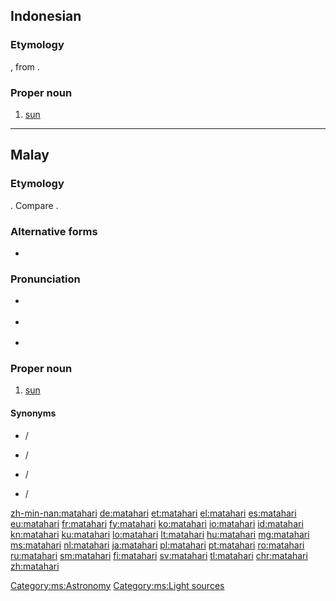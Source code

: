 {{also|Mata Hari}}
==Indonesian==
{{wikipedia|lang=id}}

===Etymology===
{{compound|mata|gloss1=eye|hari|gloss2=day|lang=id}}, from {{etyl|ms|id}} {{m|ms|matahari}}.

===Proper noun===
{{head|id|proper noun|head=[[mata]][[hari]]}}

# [[sun]] {{gloss|the star around which the Earth revolves}}

----

==Malay==
{{wikipedia|lang=ms}}

===Etymology===
{{compound|mata|gloss1=eye|hari|gloss2=day|lang=ms}}. Compare {{etyl|lo|-}} {{l|lo|ຕາເວັນ||eye+day: sun}}.

===Alternative forms===
* {{l|ms|ماتاهاري|sc=Arab}}

===Pronunciation===
* {{a|Johor-Selangor}} {{IPA|/matəhari/|lang=ms}}
* {{a|Riau-Lingga}} {{IPA|/matahari/|lang=ms}}
* {{rhymes|ari|ri|i|lang=ms}}

===Proper noun===
{{head|ms|proper noun|head=[[mata]][[hari]]|Jawi spelling|ماتاهاري}}

# [[sun]] {{gloss|the star around which the Earth revolves}}

====Synonyms====
* {{l|ms|mentari}} / {{l|ms|منتاري|sc=Arab}}
* {{l|ms|syamsi}} / {{l|ms|شمس|sc=Arab}}
* {{l|ms|suria}} / {{l|ms|سوريا|sc=Arab}}
* {{l|ms|rawi}} / {{l|ms|راوي|sc=Arab}}

[[Category:ms:Astronomy]]
[[Category:ms:Light sources]]

[[zh-min-nan:matahari]]
[[de:matahari]]
[[et:matahari]]
[[el:matahari]]
[[es:matahari]]
[[eu:matahari]]
[[fr:matahari]]
[[fy:matahari]]
[[ko:matahari]]
[[io:matahari]]
[[id:matahari]]
[[kn:matahari]]
[[ku:matahari]]
[[lo:matahari]]
[[lt:matahari]]
[[hu:matahari]]
[[mg:matahari]]
[[ms:matahari]]
[[nl:matahari]]
[[ja:matahari]]
[[pl:matahari]]
[[pt:matahari]]
[[ro:matahari]]
[[ru:matahari]]
[[sm:matahari]]
[[fi:matahari]]
[[sv:matahari]]
[[tl:matahari]]
[[chr:matahari]]
[[zh:matahari]]